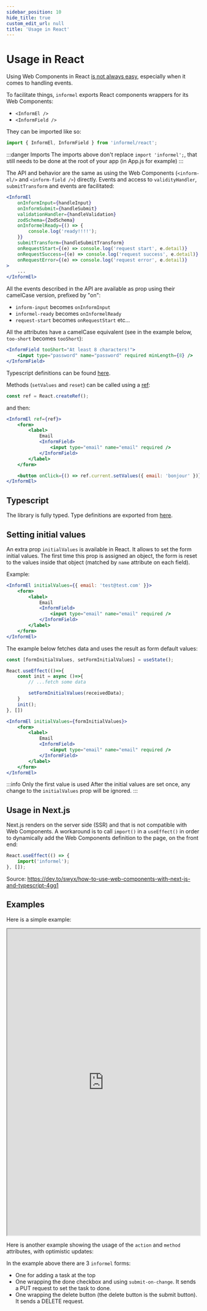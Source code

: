 ```yaml
---
sidebar_position: 10
hide_title: true
custom_edit_url: null
title: 'Usage in React'
---
```



# Usage in React

Using Web Components in React [is not always easy](https://reactjs.org/docs/web-components.html#using-web-components-in-react), especially when it comes to handling events.

To facilitate things, `informel` exports React components wrappers for its Web Components:

-   `<InformEl />`
-   `<InformField />`

They can be imported like so:

```js
import { InformEl, InformField } from 'informel/react';
```

:::danger Imports
The imports above don't replace `import 'informel';`, that still needs to be done at the root of your app (in App.js for example)
:::

The API and behavior are the same as using the Web Components (`<inform-el/>` and `<inform-field />`) directly.
Events and access to `validityHandler`, `submitTransform` and events are facilitated:

```jsx
<InformEl
    onInformInput={handleInput}
    onInformSubmit={handleSubmit}
    validationHandler={handleValidation}
    zodSchema={ZodSchema}
    onInformelReady={() => {
        console.log('ready!!!!');
    }}
    submitTransform={handleSubmitTransform}
    onRequestStart={(e) => console.log('request start', e.detail)}
    onRequestSuccess={(e) => console.log('request success', e.detail)}
    onRequestError={(e) => console.log('request error', e.detail)}
>
    ...
</InformEl>
```

All the events described in the API are available as prop using their camelCase version, prefixed by "on":

-   `inform-input` becomes `onInformInput`
-   `informel-ready` becomes `onInformelReady`
-   `request-start` becomes `onRequestStart` etc...

All the attributes have a camelCase equivalent (see in the example below, `too-short` becomes `tooShort`):

```jsx
<InformField tooShort="At least 8 characters!">
    <input type="password" name="password" required minLength={8} />
</InformField>
```

Typescript definitions can be found [here](https://github.com/juliendelort/informel/blob/main/react-src/index.d.ts).

Methods (`setValues` and `reset`) can be called using a [ref](https://reactjs.org/docs/refs-and-the-dom.html):

```js
const ref = React.createRef();
```

and then:

```jsx
<InformEl ref={ref}>
    <form>
        <label>
            Email
            <InformField>
                <input type="email" name="email" required />
            </InformField>
        </label>
    </form>

    <button onClick={() => ref.current.setValues({ email: 'bonjour' })}>Bonjour</button>
</InformEl>
```

## Typescript

The library is fully typed. Type definitions are exported from [here](https://github.com/juliendelort/informel/blob/main/react-src/index.d.ts).

## Setting initial values

An extra prop `initialValues` is available in React. It allows to set the form initial values. The first time this prop is assigned an object, the form is reset
to the values inside that object (matched by `name` attribute on each field).

Example:

```jsx
<InformEl initialValues={{ email: 'test@test.com' }}>
    <form>
        <label>
            Email
            <InformField>
                <input type="email" name="email" required />
            </InformField>
        </label>
    </form>
</InformEl>
```

The example below fetches data and uses the result as form default values:

```jsx
const [formInitialValues, setFormInitialValues] = useState();

React.useEffect(()=>{
    const init = async ()=>{
        // ...fetch some data

        setFormInitialValues(receivedData);
    }
    init();
}, [])

<InformEl initialValues={formInitialValues}>
    <form>
        <label>
            Email
            <InformField>
                <input type="email" name="email" required />
            </InformField>
        </label>
    </form>
</InformEl>
```

:::info Only the first value is used
After the initial values are set once, any change to the `initialValues` prop will be ignored.
:::

## Usage in Next.js

Next.js renders on the server side (SSR) and that is not compatible with Web Components.
A workaround is to call `import()` in a `useEffect()` in order to dynamically add the Web Components definition
to the page, on the front end:

```jsx
React.useEffect(() => {
    import('informel');
}, []);
```

Source: https://dev.to/swyx/how-to-use-web-components-with-next-js-and-typescript-4gg1

## Examples

Here is a simple example:

<iframe width="100%" height="800" src="https://stackblitz.com/edit/react-ts-6k1p9j?embed=1&file=index.tsx"></iframe>

Here is another example showing the usage of the `action` and `method` attributes, with optimistic updates:

<TodoExample />

In the example above there are 3 `informel` forms:

-   One for adding a task at the top
-   One wrapping the done checkbox and using `submit-on-change`. It sends a PUT request to set the task to done.
-   One wrapping the delete button (the delete button is the submit button). It sends a DELETE request.
